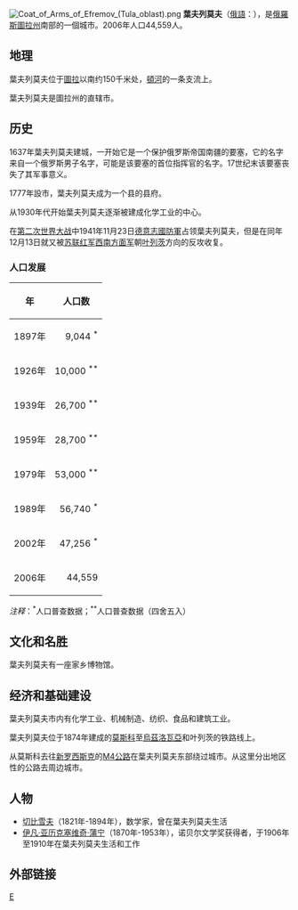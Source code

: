 {{coord|53.1531|N|38.0947|E|display=title}}
[[File:Coat_of_Arms_of_Efremov_(Tula_oblast).png|right]]
'''葉夫列莫夫'''（[[俄語|俄語]]：'''{{lang|ru|Ефре́мов}}'''），是[[俄羅斯|俄羅斯]][[圖拉州|圖拉州]]南部的一個城市。2006年人口44,559人。

==地理==
葉夫列莫夫位于[[圖拉_(圖拉州)|圖拉]]以南约150千米处，[[頓河_(俄羅斯)|頓河]]的一条支流上。

葉夫列莫夫是圖拉州的直辖市。

==历史==
1637年葉夫列莫夫建城，一开始它是一个保护俄罗斯帝国南疆的要塞，它的名字来自一个俄罗斯男子名字，可能是该要塞的首位指挥官的名字。17世纪末该要塞丧失了其军事意义。

1777年設市，葉夫列莫夫成为一个县的县府。

从1930年代开始葉夫列莫夫逐渐被建成化学工业的中心。

在[[苏德战争|第二次世界大战]]中1941年11月23日[[德意志國防軍|德意志國防軍]]占领葉夫列莫夫，但是在同年12月13日就又被[[苏联红军|苏联红军]][[西南方面军|西南方面军]]朝[[叶列茨|叶列茨]]方向的反攻收复。

===人口发展===
{| class="prettytable" 
|- 
! 年
! 人口数
|-----
| 1897年 || align="right" | 9,044 <sup>*</sup>
|-----
| 1926年 || align="right" | 10,000 <sup>**</sup>
|-----
| 1939年 || align="right" | 26,700 <sup>**</sup>
|-----
| 1959年 || align="right" | 28,700 <sup>**</sup>
|-----
| 1979年 || align="right" | 53,000 <sup>**</sup>
|-----
| 1989年 || align="right" | 56,740 <sup>*</sup>
|-----
| 2002年 || align="right" | 47,256 <sup>*</sup>
|-----
| 2006年 || align="right" | 44,559
|}
''注释''：<sup>*</sup>人口普查数据；<sup>**</sup>人口普查数据（四舍五入）

==文化和名胜==
葉夫列莫夫有一座家乡博物馆。

==经济和基础建设==
葉夫列莫夫市内有化学工业、机械制造、纺织、食品和建筑工业。

葉夫列莫夫位于1874年建成的[[莫斯科|莫斯科]]至[[烏茲洛瓦亞|烏茲洛瓦亞]]和叶列茨的铁路线上。

从莫斯科去往[[新罗西斯克|新罗西斯克]]的[[M4公路_(俄羅斯)|M4公路]]在葉夫列莫夫东部绕过城市。从这里分出地区性的公路去周边城市。

==人物==
*[[切比雪夫|切比雪夫]]（1821年-1894年），数学家，曾在葉夫列莫夫生活
*[[伊凡·亚历克塞维奇·蒲宁|伊凡·亚历克塞维奇·蒲宁]]（1870年-1953年），诺贝尔文学奖获得者，于1906年至1910年在葉夫列莫夫生活和工作

==外部链接==
{{Commonscat|Efremov |葉夫列莫夫}}

[[Category:圖拉州城市|Е]]